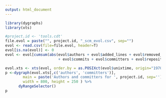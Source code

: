 ```yaml
---
output: html_document
---
```


```r
library(dygraphs)
library(xts)

#project.id <- 'tools.cdt'
file.evol = paste("", project.id, "_scm_evol.csv", sep="")
evol <- read.csv(file=file.evol, header=T)
evol[is.na(evol)] <- 0
evol <- evol[cumsum(abs(evol$authors + evol$added_lines + evol$removed_lines 
                        + evol$commits + evol$committers + evol$repositories)) != 0,]

evol.xts <- xts(evol, order.by = as.POSIXct(evol$unixtime, origin="1970-01-01"))
p <-dygraph(evol.xts[,c('authors', 'committers')],
        main = paste('Authors and committers for ', project.id, sep=''),
        width = 800, height = 250 ) %>% 
      dyRangeSelector()
p
```

